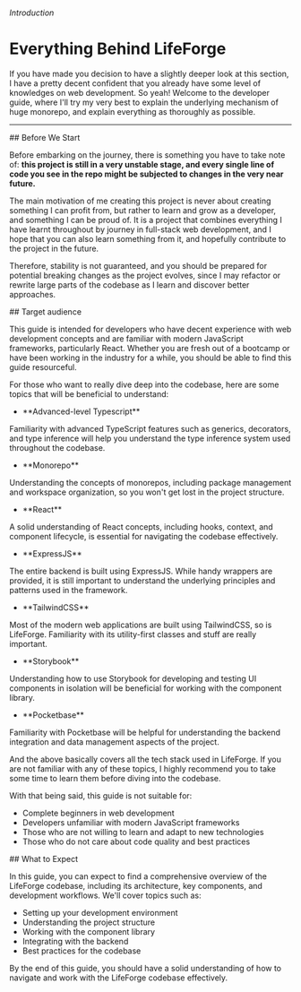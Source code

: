 
###### Introduction

# Everything Behind LifeForge

If you have made you decision to have a slightly deeper look at this section, I have a pretty decent confident that you already have some level of knowledges on web development. So yeah! Welcome to the developer guide, where I'll try my very best to explain the underlying mechanism of huge monorepo, and explain everything as thoroughly as possible.

---

<section id="before-we-start">
## Before We Start

Before embarking on the journey, there is something you have to take note of: **this project is still in a very unstable stage, and every single line of code you see in the repo might be subjected to changes in the very near future.** 

The main motivation of me creating this project is never about creating something I can profit from, but rather to learn and grow as a developer, and something I can be proud of. It is a project that combines everything I have learnt throughout by journey in full-stack web development, and I hope that you can also learn something from it, and hopefully contribute to the project in the future.

Therefore, stability is not guaranteed, and you should be prepared for potential breaking changes as the project evolves, since I may refactor or rewrite large parts of the codebase as I learn and discover better approaches.
</section>

<section id="target-audience">
## Target audience

This guide is intended for developers who have decent experience with web development concepts and are familiar with modern JavaScript frameworks, particularly React. Whether you are fresh out of a bootcamp or have been working in the industry for a while, you should be able to find this guide resourceful.

For those who want to really dive deep into the codebase, here are some topics that will be beneficial to understand:

- <div className="flex items-center gap-2 text-bg-800 dark:text-bg-100"><Icon icon="simple-icons:typescript" />**Advanced-level Typescript**</div> 
Familiarity with advanced TypeScript features such as generics, decorators, and type inference will help you understand the type inference system used throughout the codebase.
- <div className="flex items-center gap-2 text-bg-800 dark:text-bg-100"><Icon icon="tabler:files" />**Monorepo**</div>
Understanding the concepts of monorepos, including package management and workspace organization, so you won't get lost in the project structure.
- <div className="flex items-center gap-2 text-bg-800 dark:text-bg-100"><Icon icon="simple-icons:react" />**React**</div>
A solid understanding of React concepts, including hooks, context, and component lifecycle, is essential for navigating the codebase effectively.
- <div className="flex items-center gap-2 text-bg-800 dark:text-bg-100"><Icon icon="simple-icons:express" />**ExpressJS**</div>
The entire backend is built using ExpressJS. While handy wrappers are provided, it is still important to understand the underlying principles and patterns used in the framework.
- <div className="flex items-center gap-2 text-bg-800 dark:text-bg-100"><Icon icon="simple-icons:tailwindcss" />**TailwindCSS**</div>
Most of the modern web applications are built using TailwindCSS, so is LifeForge. Familiarity with its utility-first classes and stuff are really important.
- <div className="flex items-center gap-2 text-bg-800 dark:text-bg-100"><Icon icon="simple-icons:storybook" />**Storybook**</div>
Understanding how to use Storybook for developing and testing UI components in isolation will be beneficial for working with the component library.
- <div className="flex items-center gap-2 text-bg-800 dark:text-bg-100"><Icon icon="simple-icons:pocketbase" />**Pocketbase**</div>
Familiarity with Pocketbase will be helpful for understanding the backend integration and data management aspects of the project.

And the above basically covers all the tech stack used in LifeForge. If you are not familiar with any of these topics, I highly recommend you to take some time to learn them before diving into the codebase.

With that being said, this guide is not suitable for:

- Complete beginners in web development
- Developers unfamiliar with modern JavaScript frameworks
- Those who are not willing to learn and adapt to new technologies
- Those who do not care about code quality and best practices
</section>

<section id="what-to-expect">
## What to Expect

In this guide, you can expect to find a comprehensive overview of the LifeForge codebase, including its architecture, key components, and development workflows. We'll cover topics such as:

- Setting up your development environment
- Understanding the project structure
- Working with the component library
- Integrating with the backend
- Best practices for the codebase

By the end of this guide, you should have a solid understanding of how to navigate and work with the LifeForge codebase effectively.
</section>